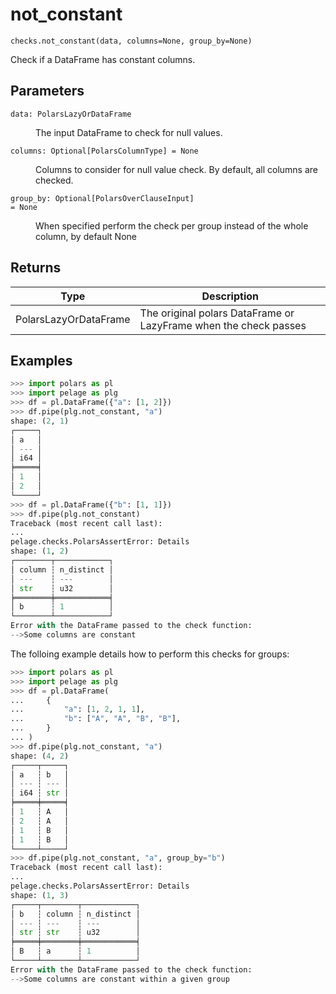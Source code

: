 # not_constant { #pelage.checks.not_constant }

`checks.not_constant(data, columns=None, group_by=None)`

Check if a DataFrame has constant columns.

## Parameters

<code><span class="parameter-name">data</span><span class="parameter-annotation-sep">:</span> <span class="parameter-annotation">PolarsLazyOrDataFrame</span></code>

:   The input DataFrame to check for null values.

<code><span class="parameter-name">columns</span><span class="parameter-annotation-sep">:</span> <span class="parameter-annotation">Optional\[PolarsColumnType\]</span> <span class="parameter-default-sep">=</span> <span class="parameter-default">None</span></code>

:   Columns to consider for null value check. By default, all columns are checked.

<code><span class="parameter-name">group_by</span><span class="parameter-annotation-sep">:</span> <span class="parameter-annotation">Optional\[PolarsOverClauseInput\]</span> <span class="parameter-default-sep">=</span> <span class="parameter-default">None</span></code>

:   When specified perform the check per group instead of the whole column,
    by default None

## Returns

| Type                  | Description                                                      |
|-----------------------|------------------------------------------------------------------|
| PolarsLazyOrDataFrame | The original polars DataFrame or LazyFrame when the check passes |

## Examples

```python
>>> import polars as pl
>>> import pelage as plg
>>> df = pl.DataFrame({"a": [1, 2]})
>>> df.pipe(plg.not_constant, "a")
shape: (2, 1)
┌─────┐
│ a   │
│ --- │
│ i64 │
╞═════╡
│ 1   │
│ 2   │
└─────┘
>>> df = pl.DataFrame({"b": [1, 1]})
>>> df.pipe(plg.not_constant)
Traceback (most recent call last):
...
pelage.checks.PolarsAssertError: Details
shape: (1, 2)
┌────────┬────────────┐
│ column ┆ n_distinct │
│ ---    ┆ ---        │
│ str    ┆ u32        │
╞════════╪════════════╡
│ b      ┆ 1          │
└────────┴────────────┘
Error with the DataFrame passed to the check function:
-->Some columns are constant
```

The folloing example details how to perform this checks for groups:

```python
>>> import polars as pl
>>> import pelage as plg
>>> df = pl.DataFrame(
...     {
...         "a": [1, 2, 1, 1],
...         "b": ["A", "A", "B", "B"],
...     }
... )
>>> df.pipe(plg.not_constant, "a")
shape: (4, 2)
┌─────┬─────┐
│ a   ┆ b   │
│ --- ┆ --- │
│ i64 ┆ str │
╞═════╪═════╡
│ 1   ┆ A   │
│ 2   ┆ A   │
│ 1   ┆ B   │
│ 1   ┆ B   │
└─────┴─────┘
>>> df.pipe(plg.not_constant, "a", group_by="b")
Traceback (most recent call last):
...
pelage.checks.PolarsAssertError: Details
shape: (1, 3)
┌─────┬────────┬────────────┐
│ b   ┆ column ┆ n_distinct │
│ --- ┆ ---    ┆ ---        │
│ str ┆ str    ┆ u32        │
╞═════╪════════╪════════════╡
│ B   ┆ a      ┆ 1          │
└─────┴────────┴────────────┘
Error with the DataFrame passed to the check function:
-->Some columns are constant within a given group
```